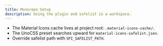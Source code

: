 ```yaml
---
title: Monorepo Setup
description: Using the plugin and safelist in a workspace.
---
```


- The Material Icons cache lives at project root: `.material-icons-cache/`.
- The UnoCSS preset searches upward for `material-icons-safelist.json`.
- Override safelist path with `SPI_SAFELIST_PATH`.

